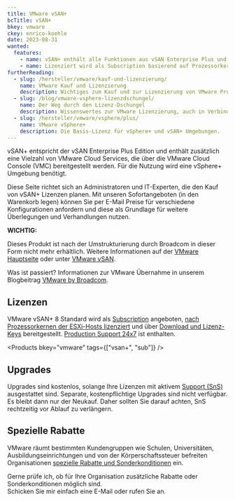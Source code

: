 ```yaml
---
title: VMware vSAN+
bcTitle: vSAN+
bkey: vmware
ckey: enrico-koehle
date: 2023-08-31
wanted:
  features:
    - name: vSAN+ enthält alle Funktionen aus vSAN Enterprise Plus und zusätzliche VMware Cloud Services
    - name: Lizenziert wird als Subscription basierend auf Prozessorkernen
furtherReading:
  - slug: /hersteller/vmware/kauf-und-lizenzierung/
    name: VMware Kauf und Lizenzierung
    description: Wichtiges zum Kauf und zur Lizenzierung von VMware Produkten in der Form eines Nachschlagewerks.
  - slug: /blog/vmware-vsphere-lizenzdschungel/
    name: Der Weg durch den Lizenz-Dschungel
    description: Wissenswertes zur VMware Lizenzierung, auch in Verbindung mit Microsoft Windows Servern.
  - slug: /hersteller/vmware/vsphere/plus/
    name: VMware vSphere+
    description: Die Basis-Lizenz für vSphere+ und vSAN+ Umgebungen.
---
```


<Intro>

vSAN+ entspricht der vSAN Enterprise Plus Edition und enthält zusätzlich eine Vielzahl von VMware Cloud Services, die über die VMware Cloud Console (VMC) bereitgestellt werden. Für die Nutzung wird eine vSphere+ Umgebung benötigt.

Diese Seite richtet sich an Administratoren und IT-Experten, die den Kauf von vSAN+ Lizenzen planen. Mit unseren Sofortangeboten (in den Warenkorb legen) können Sie per E-Mail Preise für verschiedene Konfigurationen anfordern und diese als Grundlage für weitere Überlegungen und Verhandlungen nutzen.

</Intro>

<TOC />


<Info type="strong">

**WICHTIG:** <br />

Dieses Produkt ist nach der Umstrukturierung durch Broadcom in dieser Form nicht mehr erhältlich. Weitere Informationen auf der [VMware Hauptseite](/hersteller/vmware/) oder unter [VMware vSAN](/hersteller/vmware/vsan/).

Was ist passiert? Informationen zur VMware Übernahme in unserem Blogbeitrag [VMware by Broadcom](/blog/vmware-by-broadcom/).


</Info>


## Lizenzen

VMware vSAN+ 8 Standard wird als [Subscription](/hersteller/vmware/kauf-und-lizenzierung/#subscriptions) angeboten, [nach Prozessorkernen der ESXi-Hosts lizenziert](/hersteller/vmware/kauf-und-lizenzierung/#lizenzierung-nach-prozessorkernen) und über [Download und Lizenz-Keys](/hersteller/vmware/kauf-und-lizenzierung/#download-und-lizenzschlüssel) bereitgestellt. [Production Support 24x7](/hersteller/vmware/kauf-und-lizenzierung/#support-and-subscription-services-sns) ist enthalten.

<Products bkey="vmware" tags={["vsan+", "sub"]} />


## Upgrades

Upgrades sind kostenlos, solange Ihre Lizenzen mit aktivem [Support (SnS)](/hersteller/vmware/kauf-und-lizenzierung/#support-and-subscription-services-sns) ausgestattet sind. Separate, kostenpflichtige Upgrades sind nicht verfügbar. Es bleibt dann nur der Neukauf. Daher sollten Sie darauf achten, SnS rechtzeitig vor Ablauf zu verlängern.


## Spezielle Rabatte

VMware räumt bestimmten Kundengruppen wie Schulen, Universitäten, Ausbildungseinrichtungen und von der Körperschaftssteuer befreiten Organisationen [spezielle Rabatte und Sonderkonditionen](/hersteller/vmware/kauf-und-lizenzierung/#sonderkonditionen) ein.


<GetInTouch theme="light">

Gerne prüfe ich, ob für Ihre Organisation zusätzliche Rabatte oder Sonderkonditionen möglich sind.<br />
Schicken Sie mir einfach eine E-Mail oder rufen Sie an.

</GetInTouch>
